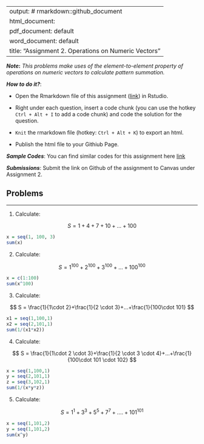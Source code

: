 
---
output: # rmarkdown::github_document
  html_document:
  pdf_document: default
  word_document: default
title: "Assignment 2.  Operations on Numeric Vectors"
---

***Note*:** *This problems make uses of the element-to-element property of operations on numeric vectors to calculate pattern summation.* 

***How to do it?***: 

- Open the Rmarkdown file of this assignment ([link](assignment2.Rmd)) in Rstudio. 

- Right under each question, insert  a code chunk (you can use the hotkey `Ctrl + Alt + I` to add a code chunk) and code the solution for the question. 

- `Knit` the rmarkdown file (hotkey: `Ctrl + Alt + K`) to export an html.  

-  Publish the html file to your Githiub Page. 

***Sample Codes***: You can find similar codes for this assignment here [link](assignment2_sample_code.html)


***Submissions***: Submit the link on Github of the assignment to Canvas under Assignment 2. 


Problems
-------
-------


1. Calculate: 


$$
S = 1 + 4 + 7 + 10 +... + 100
$$
```r
x = seq(1, 100, 3)
sum(x)

```


2. Calculate: 


$$
S = 1^{100} + 2^{100} + 3^{100} +...+100^{100}
$$
```r
x = c(1:100)
sum(x^100)
```

3. Calculate: 

$$
S = \frac{1}{1\cdot 2}+\frac{1}{2 \cdot 3}+...+\frac{1}{100\cdot 101}
$$
```r
x1 = seq(1,100,1)
x2 = seq(2,101,1)
sum(1/(x1*x2))

```

4. Calculate: 

$$
S = \frac{1}{1\cdot 2 \cdot 3}+\frac{1}{2 \cdot 3 \cdot 4}+...+\frac{1}{100\cdot 101 \cdot 102}
$$
```r
x = seq(1,100,1)
y = seq(2,101,1)
z = seq(3,102,1)
sum(1/(x*y*z))


```

5. Calculate: 

$$
S = 1^1 + 3^3 + 5^5 + 7^7 +....+101^{101}
$$
```r
x = seq(1,101,2)
y = seq(1,101,2)
sum(x^y)

```

